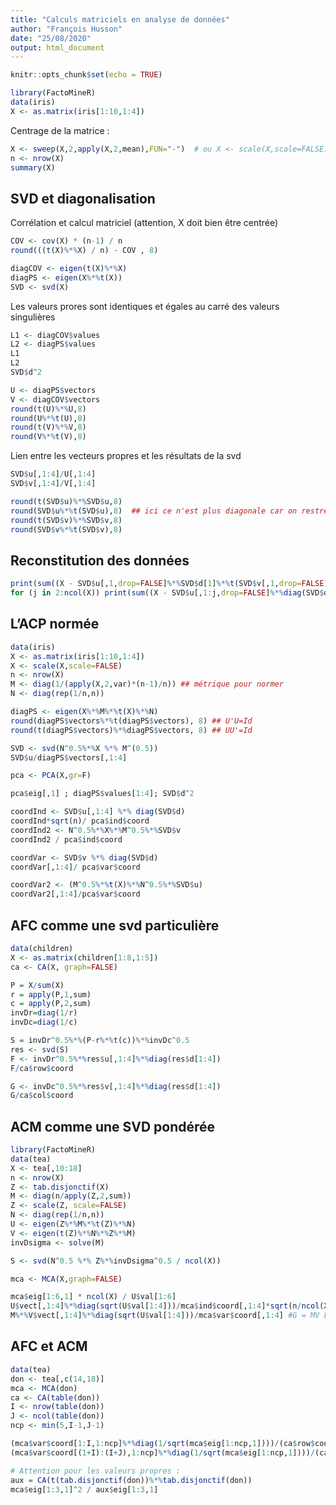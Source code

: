 ```yaml
---
title: "Calculs matriciels en analyse de données"
author: "François Husson"
date: "25/08/2020"
output: html_document
---
```


```r
knitr::opts_chunk$set(echo = TRUE)
```


```r
library(FactoMineR)
data(iris)
X <- as.matrix(iris[1:10,1:4])
```
 Centrage de la matrice :
```r
X <- sweep(X,2,apply(X,2,mean),FUN="-")  # ou X <- scale(X,scale=FALSE)
n <- nrow(X)
summary(X)
```

## SVD et diagonalisation

Corrélation et calcul matriciel (attention, X doit bien être centrée)
```r
COV <- cov(X) * (n-1) / n
round(((t(X)%*%X) / n) - COV , 8)
```

```r
diagCOV <- eigen(t(X)%*%X)
diagPS <- eigen(X%*%t(X))
SVD <- svd(X)
```

Les valeurs prores sont identiques et égales au carré des valeurs singulières
```r
L1 <- diagCOV$values
L2 <- diagPS$values
L1
L2
SVD$d^2
```

```r
U <- diagPS$vectors
V <- diagCOV$vectors
round(t(U)%*%U,8)
round(U%*%t(U),8)
round(t(V)%*%V,8)
round(V%*%t(V),8)
```

Lien entre les vecteurs propres et les résultats de la svd
```r
SVD$u[,1:4]/U[,1:4]
SVD$v[,1:4]/V[,1:4]
```

```r
round(t(SVD$u)%*%SVD$u,8)
round(SVD$u%*%t(SVD$u),8)  ## ici ce n'est plus diagonale car on restreint au vp non nulles
round(t(SVD$v)%*%SVD$v,8)
round(SVD$v%*%t(SVD$v),8)
```

## Reconstitution des données
```r
print(sum((X - SVD$u[,1,drop=FALSE]%*%SVD$d[1]%*%t(SVD$v[,1,drop=FALSE]))^2))  # attention, pour diag Lambda quand 1 seule valeur
for (j in 2:ncol(X)) print(sum((X - SVD$u[,1:j,drop=FALSE]%*%diag(SVD$d[1:j])%*%t(SVD$v[,1:j,drop=FALSE]))^2))
```

## L'ACP normée
```r
data(iris)
X <- as.matrix(iris[1:10,1:4])
X <- scale(X,scale=FALSE)
n <- nrow(X)
M <- diag(1/(apply(X,2,var)*(n-1)/n)) ## métrique pour normer
N <- diag(rep(1/n,n))

diagPS <- eigen(X%*%M%*%t(X)%*%N)
round(diagPS$vectors%*%t(diagPS$vectors), 8) ## U'U=Id
round(t(diagPS$vectors)%*%diagPS$vectors, 8) ## UU'=Id

SVD <- svd(N^0.5%*%X %*% M^(0.5))
SVD$u/diagPS$vectors[,1:4]

pca <- PCA(X,gr=F)

pca$eig[,1] ; diagPS$values[1:4]; SVD$d^2

coordInd <- SVD$u[,1:4] %*% diag(SVD$d)
coordInd*sqrt(n)/ pca$ind$coord
coordInd2 <- N^0.5%*%X%*%M^0.5%*%SVD$v
coordInd2 / pca$ind$coord

coordVar <- SVD$v %*% diag(SVD$d) 
coordVar[,1:4]/ pca$var$coord

coordVar2 <- (M^0.5%*%t(X)%*%N^0.5%*%SVD$u)
coordVar2[,1:4]/pca$var$coord
```

## AFC comme une svd particulière
```r
data(children)
X <- as.matrix(children[1:8,1:5])
ca <- CA(X, graph=FALSE)

P = X/sum(X)
r = apply(P,1,sum)
c = apply(P,2,sum)
invDr=diag(1/r)
invDc=diag(1/c)

S = invDr^0.5%*%(P-r%*%t(c))%*%invDc^0.5
res <- svd(S)
F <- invDr^0.5%*%res$u[,1:4]%*%diag(res$d[1:4])
F/ca$row$coord

G <- invDc^0.5%*%res$v[,1:4]%*%diag(res$d[1:4])
G/ca$col$coord
```

## ACM comme une SVD pondérée

```r
library(FactoMineR)
data(tea)
X <- tea[,10:18]
n <- nrow(X)
Z <- tab.disjonctif(X)
M <- diag(n/apply(Z,2,sum))
Z <- scale(Z, scale=FALSE)
N <- diag(rep(1/n,n))
U <- eigen(Z%*%M%*%t(Z)%*%N)
V <- eigen(t(Z)%*%N%*%Z%*%M)
invDsigma <- solve(M)

S <- svd(N^0.5 %*% Z%*%invDsigma^0.5 / ncol(X))

mca <- MCA(X,graph=FALSE)

mca$eig[1:6,1] * ncol(X) / U$val[1:6]
U$vect[,1:4]%*%diag(sqrt(U$val[1:4]))/mca$ind$coord[,1:4]*sqrt(n/ncol(X)) # F = ZMV = U Lambda
M%*%V$vect[,1:4]%*%diag(sqrt(U$val[1:4]))/mca$var$coord[,1:4] #G = MV Lambda

```

## AFC et ACM
```r
data(tea)
don <- tea[,c(14,18)]
mca <- MCA(don)
ca <- CA(table(don))
I <- nrow(table(don))
J <- ncol(table(don))
ncp <- min(5,I-1,J-1)

(mca$var$coord[1:I,1:ncp]%*%diag(1/sqrt(mca$eig[1:ncp,1])))/(ca$row$coord[,1:ncp]%*%diag(1/sqrt(ca$eig[1:ncp,1])))
(mca$var$coord[(1+I):(I+J),1:ncp]%*%diag(1/sqrt(mca$eig[1:ncp,1])))/(ca$col$coord[,1:ncp]%*%diag(1/sqrt(ca$eig[1:ncp,1])))

# Attention pour les valeurs propres :
aux = CA(t(tab.disjonctif(don))%*%tab.disjonctif(don))
mca$eig[1:3,1]^2 / aux$eig[1:3,1]
```

